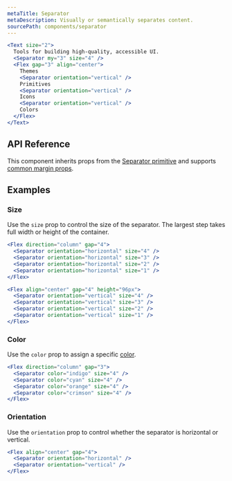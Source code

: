 ```yaml
---
metaTitle: Separator
metaDescription: Visually or semantically separates content.
sourcePath: components/separator
---
```


```jsx live=true
<Text size="2">
  Tools for building high-quality, accessible UI.
  <Separator my="3" size="4" />
  <Flex gap="3" align="center">
    Themes
    <Separator orientation="vertical" />
    Primitives
    <Separator orientation="vertical" />
    Icons
    <Separator orientation="vertical" />
    Colors
  </Flex>
</Text>
```

## API Reference

This component inherits props from the [Separator primitive](/primitives/docs/components/separator) and supports [common margin props](/themes/docs/theme/layout#margin-props).

<ThemesPropsTable name="separator" />

## Examples

### Size

Use the `size` prop to control the size of the separator. The largest step takes full width or height of the container.

```jsx live="true"
<Flex direction="column" gap="4">
  <Separator orientation="horizontal" size="4" />
  <Separator orientation="horizontal" size="3" />
  <Separator orientation="horizontal" size="2" />
  <Separator orientation="horizontal" size="1" />
</Flex>
```

```jsx live="true"
<Flex align="center" gap="4" height="96px">
  <Separator orientation="vertical" size="4" />
  <Separator orientation="vertical" size="3" />
  <Separator orientation="vertical" size="2" />
  <Separator orientation="vertical" size="1" />
</Flex>
```

### Color

Use the `color` prop to assign a specific [color](/themes/docs/theme/color).

```jsx live=true
<Flex direction="column" gap="3">
  <Separator color="indigo" size="4" />
  <Separator color="cyan" size="4" />
  <Separator color="orange" size="4" />
  <Separator color="crimson" size="4" />
</Flex>
```

### Orientation

Use the `orientation` prop to control whether the separator is horizontal or vertical.

```jsx live="true"
<Flex align="center" gap="4">
  <Separator orientation="horizontal" />
  <Separator orientation="vertical" />
</Flex>
```
